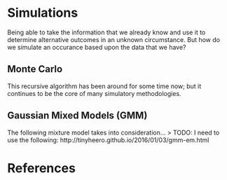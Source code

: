 # Simulations

Being able to take the information that we already know and use it to determine alternative outcomes in an unknown circumstance. But how do we simulate an occurance based upon the data that we have? 


## Monte Carlo 
This recursive algorithm has been around for some time now; but it continues to be the core of many simulatory methodologies. 

## Gaussian Mixed Models (GMM)
The following mixture model takes into consideration... 
> TODO: I need to use the following: http://tinyheero.github.io/2016/01/03/gmm-em.html

# References 
